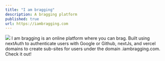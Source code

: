 ```yaml
---
title: "I am bragging"
description: A bragging platform
published: true
url: https://iambragging.com  
---
```


[![](https://github.com/ardahash/arda-bash-portfolio/blob/newmain/public/iambragging.PNG?raw=true)](https://iambragging.com) 
I am bragging is an online platform where you can brag. Built using nextAuth to authenticate users with Google or Github, nextJs, and vercel domains to create sub-sites for users under the domain .iambragging.com. Check it out!
